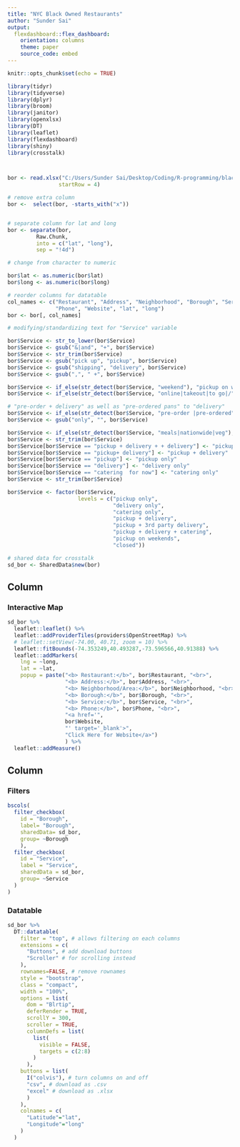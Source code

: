 ```yaml
---
title: "NYC Black Owned Restaurants"
author: "Sunder Sai"
output: 
  flexdashboard::flex_dashboard:
    orientation: columns
    theme: paper
    source_code: embed
---
```


```r
knitr::opts_chunk$set(echo = TRUE)

library(tidyr)
library(tidyverse)
library(dplyr)
library(broom)
library(janitor)
library(openxlsx)
library(DT)
library(leaflet)
library(flexdashboard)
library(shiny)
library(crosstalk)



bor <- read.xlsx("C:/Users/Sunder Sai/Desktop/Coding/R-programming/black_owned_restaurants/bor_nyc.xlsx", 
                startRow = 4)

# remove extra column
bor <-  select(bor, -starts_with("x"))


# separate column for lat and long
bor <- separate(bor, 
         Raw.Chunk,
         into = c("lat", "long"),
         sep = "!4d")

# change from character to numeric 

bor$lat <- as.numeric(bor$lat)
bor$long <- as.numeric(bor$long)

# reorder columns for datatable 
col_names <- c("Restaurant", "Address", "Neighborhood", "Borough", "Service", 
               "Phone", "Website", "lat", "long")
bor <- bor[, col_names]

# modifying/standardizing text for "Service" variable 

bor$Service <- str_to_lower(bor$Service)
bor$Service <- gsub("&|and", "+", bor$Service)
bor$Service <- str_trim(bor$Service)
bor$Service <- gsub("pick up", "pickup", bor$Service)
bor$Service <- gsub("shipping", "delivery", bor$Service)
bor$Service <- gsub(",", " +", bor$Service)

bor$Service <- if_else(str_detect(bor$Service, "weekend"), "pickup on weekends", bor$Service)
bor$Service <- if_else(str_detect(bor$Service, "online|takeout|to go|/"), "pickup", bor$Service)

# "pre-order + delivery" as well as "pre-ordered pans" to "delivery" 
bor$Service <- if_else(str_detect(bor$Service, "pre-order |pre-ordered"), "delivery", bor$Service)
bor$Service <- gsub("only", "", bor$Service)

bor$Service <- if_else(str_detect(bor$Service, "meals|nationwide|veg"), "pickup + delivery", bor$Service)
bor$Service <- str_trim(bor$Service)
bor$Service[bor$Service == "pickup + delivery + + delivery"] <- "pickup + delivery"
bor$Service[bor$Service == "pickup+ delivery"] <- "pickup + delivery"
bor$Service[bor$Service == "pickup"] <- "pickup only"
bor$Service[bor$Service == "delivery"] <- "delivery only"
bor$Service[bor$Service == "catering  for now"] <- "catering only"
bor$Service <- str_trim(bor$Service)

bor$Service <- factor(bor$Service, 
                      levels = c("pickup only",
                                 "delivery only",
                                 "catering only",
                                 "pickup + delivery",
                                 "pickup + 3rd party delivery",
                                 "pickup + delivery + catering",
                                 "pickup on weekends",
                                 "closed"))

# shared data for crosstalk
sd_bor <- SharedData$new(bor)

```



Column {data-width=600}
---------------------------------------------------------

### Interactive Map

``` r

sd_bor %>%
  leaflet::leaflet() %>%
  leaflet::addProviderTiles(providers$OpenStreetMap) %>%
  # leaflet::setView(-74.00, 40.71, zoom = 10) %>%
  leaflet::fitBounds(-74.353249,40.493287,-73.596566,40.91388) %>%
  leaflet::addMarkers(
    lng = ~long,
    lat = ~lat, 
    popup = paste("<b> Restaurant:</b>", bor$Restaurant, "<br>",
                  "<b> Address:</b>", bor$Address, "<br>",
                  "<b> Neighborhood/Area:</b>", bor$Neighborhood, "<br>",
                  "<b> Borough:</b>", bor$Borough, "<br>",
                  "<b> Service:</b>", bor$Service, "<br>",
                  "<b> Phone:</b>", bor$Phone, "<br>",
                  "<a href='",
                  bor$Website, 
                  "' target='_blank'>",
                  "Click Here for Website</a>")
                  ) %>%
  leaflet::addMeasure()

```





Column {data-width=400}
------------------------------------------------------


### Filters 

```r

bscols(
  filter_checkbox(
    id = "Borough",
    label= "Borough",
    sharedData= sd_bor,
    group= ~Borough
    ),
  filter_checkbox(
    id = "Service",
    label = "Service", 
    sharedData = sd_bor,
    group= ~Service
  )
)


```


### Datatable 

```r

sd_bor %>%
  DT::datatable(
    filter = "top", # allows filtering on each columns
    extensions = c(
      "Buttons", # add download buttons
      "Scroller" # for scrolling instead
    ),
    rownames=FALSE, # remove rownames
    style = "bootstrap",
    class = "compact",
    width = "100%",
    options = list(
      dom = "Blrtip", 
      deferRender = TRUE, 
      scrollY = 300,
      scroller = TRUE,
      columnDefs = list(
        list(
          visible = FALSE, 
          targets = c(2:8)
        )
      ),
    buttons = list(
      I("colvis"), # turn columns on and off
      "csv", # download as .csv
      "excel" # download as .xlsx
      )
    ),
    colnames = c(
      "Latitude"="lat",
      "Longitude"="long"
    )
  )
```

